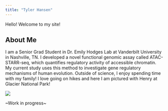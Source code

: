 ---
title: "Tyler Hansen"
---

Hello! Welcome to my site! 

## About Me
I am a Senior Grad Student in Dr. Emily Hodges Lab at Vanderbilt University in Nashville, TN. 
I developed a novel functional genomic assay called ATAC-STARR-seq, which quantifies regulatory activity of accessible chromatin. 
My current study uses this method to investigate gene regulatory mechanisms of human evolution. 
Outside of science, I enjoy spending time with my family! I love going on hikes and here I am pictured with Henry at Glacier National Park!

![](images/glacier.jpg)

~Work in progress~